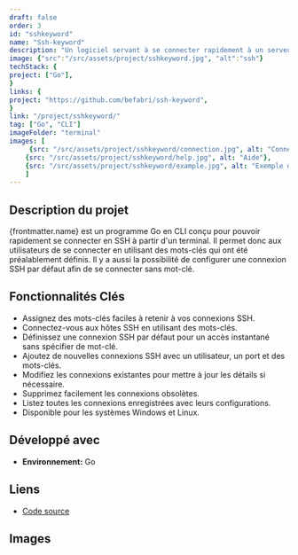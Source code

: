 ```yaml
---
draft: false
order: 3
id: "sshkeyword"
name: "Ssh-keyword"
description: "Un logiciel servant à se connecter rapidement à un serveur SSH à l'aide de mots-clés depuis un terminal."
image: {"src":"/src/assets/project/sshkeyword.jpg", "alt":"ssh"}
techStack: {
project: ["Go"],
}
links: {
project: "https://github.com/befabri/ssh-keyword",
}
link: "/project/sshkeyword/"
tag: ["Go", "CLI"]
imageFolder: "terminal"
images: [
     {src: "/src/assets/project/sshkeyword/connection.jpg", alt: "Connexion à un serveur ssh à l'aide d'un mot-clé"},
    {src: "/src/assets/project/sshkeyword/help.jpg", alt: "Aide"},
    {src: "/src/assets/project/sshkeyword/example.jpg", alt: "Exemple d'utilisation"}
    ]
---
```


## Description du projet

{frontmatter.name} est un programme Go en CLI conçu pour pouvoir rapidement se connecter en SSH à partir d'un terminal.
Il permet donc aux utilisateurs de se connecter en utilisant des mots-clés qui ont été préalablement définis. Il y a aussi la possibilité de configurer une connexion SSH par défaut afin de se connecter sans mot-clé.

## Fonctionnalités Clés

- Assignez des mots-clés faciles à retenir à vos connexions SSH.
- Connectez-vous aux hôtes SSH en utilisant des mots-clés.
- Définissez une connexion SSH par défaut pour un accès instantané sans spécifier de mot-clé.
- Ajoutez de nouvelles connexions SSH avec un utilisateur, un port et des mots-clés.
- Modifiez les connexions existantes pour mettre à jour les détails si nécessaire.
- Supprimez facilement les connexions obsolètes.
- Listez toutes les connexions enregistrées avec leurs configurations.
- Disponible pour les systèmes Windows et Linux.

## Développé avec

-   **Environnement:** Go

## Liens

-   [Code source](https://github.com/befabri/ssh-keyword)

## Images